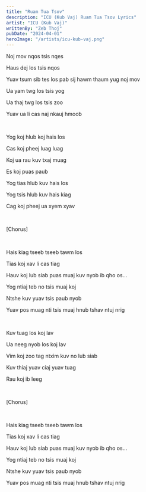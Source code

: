 ```yaml
---
title: "Ruam Tua Tsov"
description: "ICU (Kub Vaj) Ruam Tua Tsov Lyrics"
artist: "ICU (Kub Vaj)"
writtenBy: "Zeb Thoj"
pubDate: "2024-04-01"
heroImage: "/artists/icu-kub-vaj.png"
---
```


Noj mov nqos tsis nqes

Haus dej los tsis nqos

Yuav tsum sib tes los pab sij hawm thaum yug noj mov

Ua yam twg los tsis yog

Ua thaj twg los tsis zoo

Yuav ua li cas naj nkauj hmoob

<br />

Yog koj hlub koj hais los

Cas koj pheej luag luag

Koj ua rau kuv txaj muag

Es koj puas paub

Yog tias hlub kuv hais los

Yog tsis hlub kuv hais kiag

Cag koj pheej ua xyem xyav

<br />

[Chorus]

<br />

Hais kiag tseeb tseeb tawm los

Tias koj xav li cas tiag

Hauv koj lub siab puas muaj kuv nyob ib qho os...

Yog ntiaj teb no tsis muaj koj

Ntshe kuv yuav tsis paub nyob

Yuav pos muag nti tsis muaj hnub tshav ntuj nrig

<br />

Kuv tuag los koj lav

Ua neeg nyob los koj lav

Vim koj zoo tag ntxim kuv no lub siab

Kuv thiaj yuav ciaj yuav tuag

Rau koj ib leeg

<br />

[Chorus]

<br />

Hais kiag tseeb tseeb tawm los

Tias koj xav li cas tiag

Hauv koj lub siab puas muaj kuv nyob ib qho os...

Yog ntiaj teb no tsis muaj koj

Ntshe kuv yuav tsis paub nyob

Yuav pos muag nti tsis muaj hnub tshav ntuj nrig
